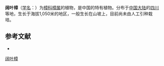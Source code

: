 {{Speciesbox
| name = 阔叶樟
| status = 
| status_system = 
| image =
| genus = Cinnamomum
| species = platyphyllum
| authority = (Diels) Allen
}}

'''阔叶樟'''（[[学名|学名]]：{{lang|la|''Cinnamomum platyphyllum''}}）为[[樟科|樟科]][[樟属|樟属]]的植物，是中国的特有植物。分布于[[中国大陆|中国大陆]]的[[四川|四川]]等地，生长于海拔1,050米的地区，一般生长在山坡上，目前尚未由人工引种栽培。

== 参考文献 ==
<div class="references-small">
* {{cite web|url=http://www.bioinfo.cn/db05/KmzwSpecies.php?action=view&id=11893|title=阔叶樟|work=《中国高等植物数据库全库》|publisher=中国科学院微生物研究所|author=昆明植物研究所|accessdate=2009-02-24|deadurl=yes|archiveurl=https://web.archive.org/web/20160305035305/http://www.bioinfo.cn/db05/KmzwSpecies.php?action=view&id=11893|archivedate=2016-03-05}}
</div>
{{Taxonbar|from=Q15227681}}
{{Plant-stub}}
[[Category:樟属|阔叶樟]]